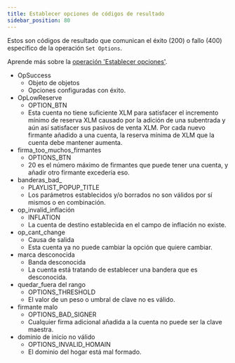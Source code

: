 ```yaml
---
title: Establecer opciones de códigos de resultado
sidebar_position: 80
---
```



Estos son códigos de resultado que comunican el éxito (200) o fallo (400) específico de la operación `Set Options`.

Aprende más sobre la [operación 'Establecer opciones'](../../../../../../../learn/fundamentals/transactions/list-of-operations.mdx#set-options).

<AttributeTable>

- OpSuccess
  - Objeto de objetos
  - Opciones configuradas con éxito.
- OpLowReserve
  - OPTION_BTN
  - Esta cuenta no tiene suficiente XLM para satisfacer el incremento mínimo de reserva XLM causado por la adición de una subentrada y aún así satisfacer sus pasivos de venta XLM. Por cada nuevo firmante añadido a una cuenta, la reserva mínima de XLM que la cuenta debe mantener aumenta.
- firma_too_muchos_firmantes
  - OPTIONS_BTN
  - 20 es el número máximo de firmantes que puede tener una cuenta, y añadir otro firmante excedería eso.
- banderas_bad_
  - PLAYLIST_POPUP_TITLE
  - Los parámetros establecidos y/o borrados no son válidos por sí mismos o en combinación.
- op_invalid_inflación
  - INFLATION
  - La cuenta de destino establecida en el campo de inflación no existe.
- op_cant_change
  - Causa de salida
  - Esta cuenta ya no puede cambiar la opción que quiere cambiar.
- marca desconocida
  - Banda desconocida
  - La cuenta está tratando de establecer una bandera que es desconocida.
- quedar_fuera del rango
  - OPTIONS_THRESHOLD
  - El valor de un peso o umbral de clave no es válido.
- firmante malo
  - OPTIONS_BAD_SIGNER
  - Cualquier firma adicional añadida a la cuenta no puede ser la clave maestra.
- dominio de inicio no válido
  - OPTIONS_INVALID_HOMAIN
  - El dominio del hogar está mal formado.

</AttributeTable>
